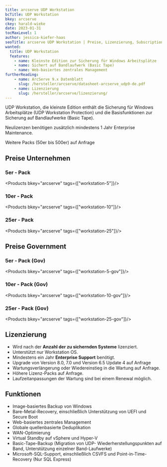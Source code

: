 ```yaml
---
title: arcserve UDP Workstation
bcTitle: UDP Workstation
bkey: arcserve
ckey: harald-wieke
date: 2023-01-31
tocMaxLevel: 1
author: jessica-kiefer-haas
seoTitle: arcserve UDP Workstation | Preise, Lizenzierung, Subscription
wanted:
  title: UDP Workstation
  features:
    - name: Kleinste Edition zur Sicherung für Windows Arbeitsplätze
    - name: Sichert auf Bandlaufwerk (Basic Tape)
    - name: Web-basiertes zentrales Management
furtherReading:
    - name: ArcServe 9.x Datenblatt
      slug: /hersteller/arcserve/datasheet-arcserve_udp9-de.pdf
    - name: Lizenzierung
      slug: /hersteller/arcserve/lizenzierung/
---
```




<Intro>

UDP Workstation, die kleinste Edition enthält die Sicherung für Windows Arbeitsplätze (UDP Workstation Protection) und die Basisfunktionen zur Sicherung auf Bandlaufwerke (Basic Tape).

</Intro>

<TOC />


<Info>

Neulizenzen benötigen zusätzlich mindestens 1 Jahr Enterprise Maintenance.

Weitere Packs (50er bis 500er) auf Anfrage

</Info>

## Preise Unternehmen

### 5er - Pack

<Products bkey="arcserve" tags={["workstation-5"]}/>

### 10er - Pack

<Products bkey="arcserve" tags={["workstation-10"]}/>

### 25er - Pack

<Products bkey="arcserve" tags={["workstation-25"]}/>




## Preise Government

### 5er - Pack (Gov)

<Products bkey="arcserve" tags={["workstation-5-gov"]}/>

### 10er - Pack (Gov)

<Products bkey="arcserve" tags={["workstation-10-gov"]}/>

### 25er - Pack (Gov)

<Products bkey="arcserve" tags={["workstation-25-gov"]}/>


## Lizenzierung

<ArrowList>

- Wird nach der **Anzahl der zu sichernden Systeme** lizenziert.
- Unterstützt nur Workstation OS.
- Mindestens ein Jahr **Enterprise Support** benötigt.
- Upgrade von Version 8.0, 7.0 und Version 6.5 Update 4 auf Anfrage
- Wartungsverlängerung oder Wiedereinstieg in die Wartung auf Anfrage.
- Höhere Lizenz-Packs auf Anfrage.
- Laufzeitanpassungen der Wartung sind bei einem Renewal möglich.

</ArrowList>



## Funktionen

<ArrowList>

- Image-basiertes Backup von Windows
- Bare-Metal-Recovery, einschließlich Unterstützung von UEFI und Secure Boot
- Web-basiertes zentrales Management
- Globale quellenbasierte Deduplikation
- WAN-Optimierung
- Virtual Standby auf vSphere und Hyper-V
- Basic-Tape-Backup (Migration von UDP- Wiederherstellungspunkten auf Band, Unterstützung einzelner Band-Laufwerke)
- Microsoft-SQL-Support, einschließlich CSVFS und Point-in-Time-Recovery (Nur SQL Express)

</ArrowList>
